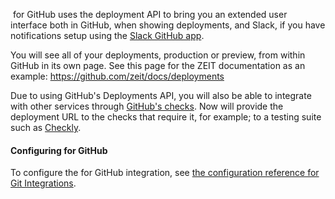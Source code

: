 
&#8203;<ProductName /> for GitHub uses the deployment API to bring you an extended user interface both in GitHub, when showing deployments, and Slack, if you have notifications setup using the [Slack GitHub app](https://slack.github.com).

You will see all of your deployments, production or preview, from within GitHub in its own page. See this page for the ZEIT documentation as an example: <https://github.com/zeit/docs/deployments>

Due to using GitHub's Deployments API, you will also be able to integrate with other services through [GitHub's checks](https://help.github.com/en/articles/about-status-checks). Now will provide the deployment URL to the checks that require it, for example; to a testing suite such as [Checkly](https://checklyhq.com/docs/cicd/github/).

#### Configuring <ProductName /> for GitHub

To configure the <ProductName /> for GitHub integration, see [the configuration reference for Git Integrations](/docs/configuration#git-integrations).
